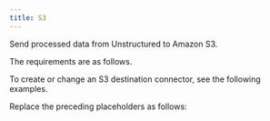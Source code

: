 ```yaml
---
title: S3
---
```


Send processed data from Unstructured to Amazon S3.

The requirements are as follows.


<s3Prerequisites />

To create or change an S3 destination connector, see the following examples.


<CodeGroup>
    <s3APIRESTCreate />
    <s3APIRESTChange />
</CodeGroup>

Replace the preceding placeholders as follows:


<s3APIPlaceholders />